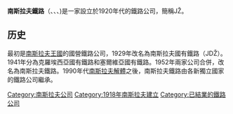 {{Unreferenced|time=2019-06-01T10:52:55+00:00}}
{{Infobox company
| name = 南斯拉夫铁路
| type = [[国有|国有]]
| logo = [[File:Yugoslavia_JZ_Logo.svg|frameless]]
| company_slogan =
| foundation = 1918
| location_city = [[贝尔格莱德|贝尔格莱德]]
| location_country = {{flag|南斯拉夫社會主義聯邦共和國}}
| industry = [[铁路运输|铁路运输]]
| products = 
| revenue =
| net_income =
| operating_income =
| num_employees =
| key_people =
| parent =
| subsid =
| homepage =
| foot_notes =
}}
'''南斯拉夫鐵路'''（{{lang-hr|Jugoslavenske željeznice}}、{{lang-sr|Југословенске железнице}}、{{lang-sl|Jugoslavenske željeznice}}、{{lang-mk|Југословенски железници}})是一家設立於1920年代的鐵路公司，簡稱JŽ。

==历史==
最初是[[南斯拉夫王國|南斯拉夫王國]]的國營鐵路公司，1929年改名為南斯拉夫國有鐵路（JDŽ）。1941年分為克羅埃西亞國有鐵路和塞爾維亞國有鐵路。1952年兩家公司合併，改名為南斯拉夫鐵路。1990年代[[南斯拉夫解體|南斯拉夫解體]]之後，南斯拉夫鐵路由各新獨立國家的鐵路公司繼承。

[[Category:南斯拉夫公司|Category:南斯拉夫公司]]
[[Category:1918年南斯拉夫建立|Category:1918年南斯拉夫建立]]
[[Category:已結業的鐵路公司|Category:已結業的鐵路公司]]